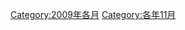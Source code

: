 {{Commonscat|November 2009}}

[[Category:2009年各月|Category:2009年各月]]
[[Category:各年11月|Category:各年11月]]